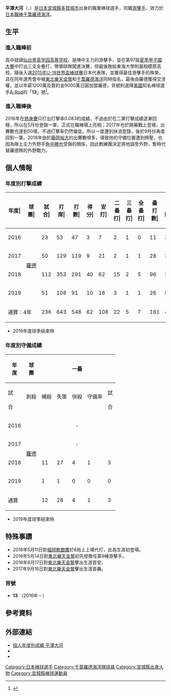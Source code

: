 {{Infobox NPB player|
|name=平澤大河|
|image=平沢大河161217.jpg|
|width=300|
|position=內野手|
|team=千葉羅德海洋|
|number=13|
|bats=左|
|throws=右|
|birthdate={{birth_date_and_age|1997|12|24|mf=y}}|
|birthplace={{JPN}}[[宮城縣|宮城縣]][[多賀城市|多賀城市]]|
|debutdate=5月11日
|debutyear=2016年
|debutteam=千葉羅德海洋
|statyear=2019年球季
|stat1label=打擊率
|stat1value=0.197
|stat2label=全壘打
|stat2value=7
|stat3label=打點
|stat3value=46
|stat4label=盜壘
|stat4value=9
|teams=<nowiki></nowiki>
* [[千葉羅德海洋|千葉羅德海洋]]（2016年－）
}}
{{MedalTableTop}}
{{MedalSport|男子[[棒球|棒球]]}}
{{MedalCountry|{{JPN}}}}
{{MedalCompetition|[[U-18世界盃棒球賽|U-18世界盃棒球賽]]}}
{{MedalSilver|[[2015年U-18世界盃棒球賽|2015年 日本]]|隊際}}
{{MedalBottom}}
{{Japanese|japanese=平沢 大河|kana=ひらさわ たいが|romaji=Hirasawa Taiga}}

'''平澤大河'''（{{jpn|j=平沢 大河|hg=ひらさわ たいが|rm=Hirasawa Taiga}}，{{bd|1997年|12月14日||catIdx=Hirasawa, Taiga}}）是[[日本|日本]][[宮城縣|宮城縣]][[多賀城市|多賀城市]]出身的職業棒球選手，司職[[游擊手|游擊手]]，效力於[[日本職棒|日本職棒]][[千葉羅德海洋|千葉羅德海洋]]。

== 生平 ==

=== 進入職棒前 ===
高中就讀[[仙台育英学园高等学校|仙台育英学园高等学校]]，是陣中主力的游擊手，並在第97屆[[日本高中棒球錦標賽|夏季甲子園大賽]]中打出三支全壘打，帶領球隊闖進決賽，但最後敗給東海大學附屬相模原高校，隨後入選[[2015年U-18世界盃棒球賽|2015年U-18世界盃棒球賽]]日本代表隊，並獲得最佳游擊手的殊榮，且在同年選秀會中被[[東北樂天金鷲|東北樂天金鷲]]和[[千葉羅德海洋|千葉羅德海洋]]同時指名，最後由羅德獲得交涉權，並以年薪1200萬及簽約金9000萬日圓加盟羅德，背號則選擇[[美国|美國]]知名棒球選手[[艾力士·羅德里奎茲|A-Rod]]的「'''13'''」號<ref>{{Cite news|url=https://www.nikkansports.com/baseball/news/1573945.html|title=ロッテ平沢、Ａロッドの背番13　夢は「世界征服」 - 野球 : 日刊スポーツ|author=|date=|work=|newspaper=[[日刊體育|日刊體育]]|accessdate=2015-12-02|language=ja|archive-date=2015-12-05|archive-url=https://web.archive.org/web/20151205030429/http://www.nikkansports.com/baseball/news/1573945.html|dead-url=no}}</ref>。

=== 進入職棒後 ===
2016年在[[熱身賽|熱身賽]]只打出打擊率0.083的成績，不過由於在二軍打擊成績逐漸回穩，所以在5月份登錄一軍，正式在職棒場上亮相；2017年也於開幕戰上登場，出賽數也達到50場，不過打擊率仍然偏低，所以一度遭到抹消登錄，後於9月份再度回到一軍。2018年由於[[藤岡裕大|藤岡裕大]]的出賽數增多，導致他的守備位置遭到擠壓，也因為隊上主力外野手[[角中勝也|角中勝也]]受傷的關係，因此教練團決定將他調至外野，暫時代替羅德隊的外野戰力。

== 個人情報 ==
=== 年度別打擊成績 ===
{| class="wikitable" style="text-align:right; font-size:small"
|-bgcolor="#efefef"
!年度|!!球團|!!試合|!!打<br>席|!!打<br>數|!!得分|!!安打|!!二<br>壘<br>打|!!三<br>壘<br>打|!!全<br>壘<br>打|!!壘<br>打<br>數|!!打點|!!盜壘|!!盜<br>壘<br>刺|!!觸擊|!!犧<br>牲<br>打|!!保送|!!敬遠|!!觸身|!!三振|!!雙殺|!!打<br>擊<br>率|!!上<br>壘<br>率|!!長<br>打<br>率|!!OPS
|-
|style="text-align:center;"|2016
|rowspan="4" style="text-align:center; white-space:nowrap;"|[[千葉羅德海洋|羅德]]
|23||53||47||3||7||2||1||0||11||3||0||0||2||0||4||0||0||18||1||.149||.216||.234||.450
|-
|style="text-align:center;"|2017
|50||129||119||9||21||2||1||1||28||3||1||0||3||0||6||0||1||40||1||.176||.222||.235||.458
|-
|style="text-align:center;"|2018
|112||353||291||40||62||15||2||5||96||32||8||2||8||3||48||0||3||82||1||.213||.328||.330||.657
|-
|style="text-align:center;"|2019
|51||108||91||10||18||3||1||1||26||8||0||2||5||0||12||0||0||28||0||.198||.291||.286||.577
|-
!colspan="2"|通算：4年
|236||643||548||62||108||22||5||7||161||46||9||4||18||3||70||0||4||168||3||.197||.291||.294||.585
|}
* 2019年度球季結束時

=== 年度別守備成績 ===
{| class="wikitable" style="text-align: right; font-size: small;"
!rowspan="2"|年<br/>度!!rowspan="2"|球<br />團!!colspan="6"|一壘!!colspan="6"|二壘!!colspan="6"|三壘!!colspan="6"|游擊!!colspan="6"|外野
|-style="line-height:1.25em;"
!試<br /><br />合!!刺殺<br /><br />!!補殺<br /><br />!!失策<br /><br />!!併殺<br /><br />!!守備率<br /><br />!!試<br /><br />合!!刺<br /><br />殺!!補<br /><br />殺!!失<br /><br />策!!併<br /><br />殺!!守<br />備<br />率!!試<br /><br />合!!刺<br /><br />殺!!補<br /><br />殺!!失<br /><br />策!!併<br /><br />殺!!守<br />備<br />率!!試<br /><br />合!!刺<br /><br />殺!!補<br /><br />殺!!失<br /><br />策!!併<br /><br />殺!!守<br />備<br />率!!試<br /><br />合!!刺<br /><br />殺!!補<br /><br />殺!!失<br /><br />策!!併<br /><br />殺!!守<br />備<br />率
|-
|style="text-align:center;"|2016
|rowspan="4" style="text-align: center; white-space:nowrap;"|[[千葉羅德海洋|羅德]]
|colspan="6" style="text-align:center;"|-||4||6||5||1||2||.917||colspan="6" style="text-align:center;"|-||19||28||38||1||6||.985||colspan="6" style="text-align:center;"|-
|-
|style="text-align:center;"|2017
|colspan="6" style="text-align:center;"|-||colspan="6" style="text-align:center;"|-||colspan="6" style="text-align:center;"|-||48||59||101||9||27||.947||colspan="6" style="text-align:center;"|-
|-
|style="text-align:center;"|2018
|11||27||4||1||3||.969||colspan="6" style="text-align:center;"|-||22||2||8||2||1||.833||11||5||5||0||0||1.000||87||137||5||2||0||.986
|-
|style="text-align:center;"|2019
|1||1||0||0||0||1.000||colspan="6" style="text-align:center;"|-||colspan="6" style="text-align:center;"|-||50||59||108||5||23||.971||2||0||0||0||0||.---
|-
!colspan="2"|通算
|12||28||4||1||3||.970||4||6||5||1||2||.917||22||2||8||2||1||.833||128||151||252||15||56||.964||89||137||5||2||0||.986
|}

* 2019年度球季結束時

== 特殊事蹟 ==

* 2016年5月11日對[[福岡軟銀鷹|福岡軟銀鷹]]於8局上上場代打，此為生涯初登場。
* 2016年5月14日對[[東北樂天金鷲|東北樂天金鷲]]初先發擔任第9棒游擊手。
* 2016年8月17日對[[東北樂天金鷲|東北樂天金鷲]]擊出生涯首安。
* 2017年9月16日對[[東北樂天金鷲|東北樂天金鷲]]擊出生涯首轟。

=== 背號 ===
* '''13''' （2016年－）

== 參考資料 ==
{{reflist}}

== 外部連結 ==
* [http://npb.jp/bis/players/91695132.html 個人年度別成績 平澤大河] {{Wayback|url=http://npb.jp/bis/players/91695132.html |date=20170428205412 }}  {{ja icon}}
* {{Baseballstats|brm=hirasa000tai}}
* {{Twitter|chibalotte_13}}

{{千葉羅德海洋球團球員名單}}
{{DEFAULTSORT:Hirasawa, Taiga}}
[[Category:日本棒球選手|Category:日本棒球選手]]
[[Category:千葉羅德海洋隊球員|Category:千葉羅德海洋隊球員]]
[[Category:宮城縣出身人物|Category:宮城縣出身人物]]
[[Category:宮城縣棒球運動員|Category:宮城縣棒球運動員]]